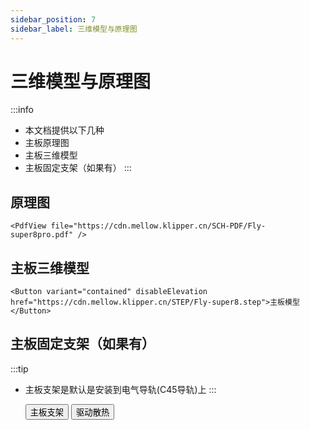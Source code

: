 ```yaml
---
sidebar_position: 7
sidebar_label: 三维模型与原理图
---
```




# 三维模型与原理图


:::info
* 本文档提供以下几种
* 主板原理图
* 主板三维模型
* 主板固定支架（如果有）
:::

## 原理图

    <PdfView file="https://cdn.mellow.klipper.cn/SCH-PDF/Fly-super8pro.pdf" />


## 主板三维模型

    <Button variant="contained" disableElevation href="https://cdn.mellow.klipper.cn/STEP/Fly-super8.step">主板模型</Button>


## 主板固定支架（如果有）

:::tip
* 主板支架是默认是安装到电气导轨(C45导轨)上
:::

    <Button variant="contained" disableElevation href="https://www.printables.com/model/351445-snakeoilxys-mellow-super-8-din-mounter-remix">主板支架</Button>
    <Button variant="contained" disableElevation href="https://www.printables.com/model/521770-voron-mellow-super8-pro-drives-dual-fans">驱动散热</Button>   
